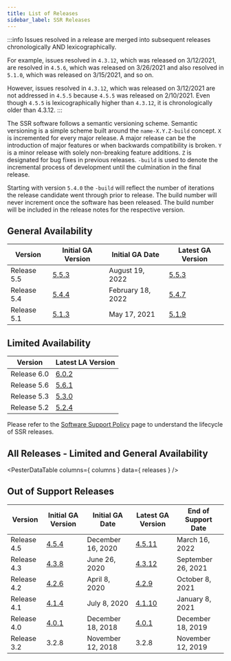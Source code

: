 ```yaml
---
title: List of Releases
sidebar_label: SSR Releases
---
```



:::info
Issues resolved in a release are merged into subsequent releases chronologically AND lexicographically. 

For example, issues resolved in `4.3.12`, which was released on 3/12/2021, are resolved in `4.5.6`, which was released on 3/26/2021 and also resolved in `5.1.0`, which was released on 3/15/2021, and so on.

However, issues resolved in `4.3.12`, which was released on 3/12/2021 are not addressed in `4.5.5` because `4.5.5` was released on 2/10/2021. Even though `4.5.5` is lexicographically higher than `4.3.12`, it is chronologically older than 4.3.12.
:::

The SSR software follows a semantic versioning scheme. Semantic versioning is a simple scheme built around the `name-X.Y.Z-build` concept. `X` is incremented for every major release. A major release can be the introduction of major features or when backwards compatibility is broken. `Y` is a minor release with solely non-breaking feature additions. `Z` is designated for bug fixes in previous releases. `-build` is used to denote the incremental process of development until the culmination in the final release.

Starting with version `5.4.0` the `-build` will reflect the number of iterations the release candidate went through prior to release. The build number will never increment once the software has been released. The build number will be included in the release notes for the respective version.

## General Availability 

| Version | Initial GA Version | Initial GA Date | Latest GA Version |
| --- | --- | --- | --- |
| Release 5.5 | [5.5.3](release_notes_128t_5.5.md#release-553-4) | August 19, 2022 | [5.5.3](release_notes_128t_5.5.md#release-553-4) |
| Release 5.4 | [5.4.4](release_notes_128t_5.4.md#release-544-9) | February 18, 2022 | [5.4.7](release_notes_128t_5.4.md#release-547-7) |
| Release 5.1 | [5.1.3](release_notes_128t_5.1.md#release-513) | May 17, 2021 | [5.1.9](release_notes_128t_5.1.md#release-519-1) |

## Limited Availability 

| Version | Latest LA Version | 
| --- | --- |
| Release 6.0 | [6.0.2](release_notes_128t_6.0.md#release-602-8) |
| Release 5.6 | [5.6.1](release_notes_128t_5.6.md#release-561-18) |
| Release 5.3 | [5.3.0](release_notes_128t_5.3.md#release-530) |
| Release 5.2 | [5.2.4](release_notes_128t_5.2.md#release-524-1) |

Please refer to the [Software Support Policy](about_support_policy.md) page to understand the lifecycle of SSR releases.

## All Releases - Limited and General Availability

<PesterDataTable
  columns={ columns }
  data={ releases }
/>

## Out of Support Releases

| Version | Initial GA Version | Initial GA Date | Latest GA Version | End of Support Date |
| --- | --- | --- | --- | --- |
| Release 4.5 | [4.5.4](release_notes_128t_4.5.md#release-454) | December 16, 2020 | [4.5.11](release_notes_128t_4.5.md/#release-4511) | March 16, 2022 |
| Release 4.3 | [4.3.8](release_notes_128t_4.3.md#release-438) | June 26, 2020 | [4.3.12](release_notes_128t_4.3.md/#release-4312) | September 26, 2021 |
| Release 4.2 | [4.2.6](release_notes_128t_4.2.md#release-426) | April 8, 2020 | [4.2.9](release_notes_128t_4.2.md#release-429) | October 8, 2021 |
| Release 4.1 | [4.1.4](release_notes_128t_4.1.md#release-414) | July 8, 2020 |  [4.1.10](release_notes_128t_4.1/#release-4110) | January 8, 2021 |
| Release 4.0 | [4.0.1](release_notes_128t_4.0.md#release-401) | December 18, 2018 | [4.0.1](release_notes_128t_4.0.md#release-401) | December 18, 2019 |
| Release 3.2 | 3.2.8 | November 12, 2018 | 3.2.8 | November 12, 2019 |


